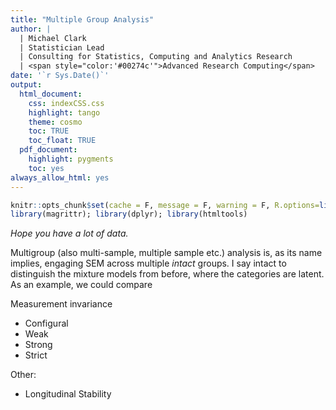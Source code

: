 ```yaml
---
title: "Multiple Group Analysis"
author: |
  | Michael Clark
  | Statistician Lead
  | Consulting for Statistics, Computing and Analytics Research
  | <span style="color:'#00274c'">Advanced Research Computing</span>
date: '`r Sys.Date()`'
output:
  html_document:
    css: indexCSS.css
    highlight: tango
    theme: cosmo
    toc: TRUE
    toc_float: TRUE
  pdf_document:
    highlight: pygments
    toc: yes
always_allow_html: yes
---
```


```r
knitr::opts_chunk$set(cache = F, message = F, warning = F, R.options=list(width=120), comment=NA)
library(magrittr); library(dplyr); library(htmltools)
```

*Hope you have a lot of data.*

Multigroup (also multi-sample, multiple sample etc.) analysis is, as its name implies, engaging SEM across multiple *intact* groups. I say intact to distinguish the mixture models from before, where the categories are latent.  As an example, we could compare 

Measurement invariance

- Configural
- Weak
- Strong
- Strict

Other:

- Longitudinal Stability